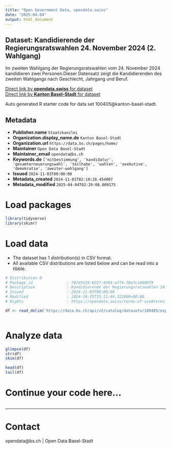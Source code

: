 ```yaml
---
title: "Open Government Data, opendata.swiss"
date: "2025-04-04"
output: html_document
---
```


## Dataset: Kandidierende der Regierungsratswahlen 24. November 2024 (2. Wahlgang)

Im zweiten Wahlgang der Regierungsratswahlen vom 24. November 2024 kandidieren zwei Personen.Dieser Datensatz zeigt die Kandidierenden des zweiten Wahlgangs nach Geschlecht, Jahrgang und Beruf.

[Direct link by **opendata.swiss** for dataset](https://opendata.swiss/de/dataset/kandidierende-der-regierungsratswahl-24-november-2024-2-wahlgang)<br>
[Direct link by **Kanton Basel-Stadt** for dataset](https://data.bs.ch/explore/dataset/100405/)

Auto generated R starter code for data set 100405@kanton-basel-stadt.

## Metadata

- **Publisher.name** `Staatskanzlei`
- **Organization.display_name.de** `Kanton Basel-Stadt`
- **Organization.url** `https://data.bs.ch/pages/home/`
- **Maintainer** `Open Data Basel-Stadt`
- **Maintainer_email** `opendata@bs.ch`
- **Keywords.de** `['mitbestimmung', 'kandidatur', 'gesamterneuerungswahl', 'teilhabe', 'wahlen', 'exekutive', 'demokratie', 'zweiter-wahlgang']`
- **Issued** `2024-11-03T00:00:00`
- **Metadata_created** `2024-11-01T02:10:28.454007`
- **Metadata_modified** `2025-04-04T02:29:08.009175`


# Load packages

```r

library(tidyverse)
library(skimr)

```

# Load data

-   The dataset has 1 distribution(s) in CSV format.
-   All available CSV distributions are listed below and can be read into a tibble.

```r

# Distribution 0
# Package_id               : 707e5319-6557-4354-aff4-78e7c14b80f9
# Description              : Kandidierende der Regierungsratswahlen 24. November 2024 (2. Wahlgang) (csv)
# Issued                   : 2024-11-03T00:00:00
# Modified                 : 2024-10-25T15:11:44.322000+00:00
# Rights                   : https://opendata.swiss/terms-of-use#terms_by

df <- read_delim('https://data.bs.ch/api/v2/catalog/datasets/100405/exports/csv?use_labels=true')



```

# Analyze data

```r

glimpse(df)
str(df)
skim(df)

head(df)
tail(df)

```

# Continue your code here...

```r

```

------------------------------------------------------------------------

# Contact

opendata@bs.ch | Open Data Basel-Stadt
